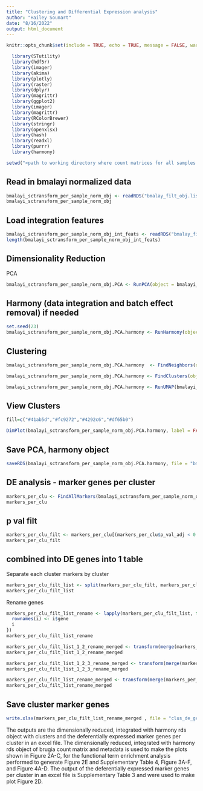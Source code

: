 ```yaml
---
title: "Clustering and Differential Expression analysis"
author: "Hailey Sounart"
date: "8/16/2022"
output: html_document
---
```


```r
knitr::opts_chunk$set(include = TRUE, echo = TRUE, message = FALSE, warning =FALSE)
```

```r
  library(STutility)
  library(hdf5r)
  library(imager)
  library(akima)
  library(plotly)
  library(raster)
  library(dplyr)
  library(magrittr)
  library(ggplot2)
  library(imager) 
  library(magrittr)
  library(RColorBrewer)
  library(stringr)
  library(openxlsx)
  library(hash)
  library(readxl)
  library(purrr)
  library(harmony)
```

```r

setwd("<path to working directory where count matrices for all samples reside>")
``` 

## Read in bmalayi normalized data

``` r

bmalayi_sctransform_per_sample_norm_obj <- readRDS("bmalay_filt_obj.list.nfeat.merged.rds")
bmalayi_sctransform_per_sample_norm_obj

```

## Load integration features
``` r

bmalayi_sctransform_per_sample_norm_obj_int_feats <- readRDS("bmalay_filt_obj.list.nfeat.integration.features.rds")
length(bmalayi_sctransform_per_sample_norm_obj_int_feats)

```

## Dimensionality Reduction

PCA
``` r


bmalayi_sctransform_per_sample_norm_obj.PCA <- RunPCA(object = bmalayi_sctransform_per_sample_norm_obj, assay = "SCT", features = bmalayi_sctransform_per_sample_norm_obj_int_feats)

```

## Harmony (data integration and batch effect removal) if needed

```r

set.seed(23)
bmalayi_sctransform_per_sample_norm_obj.PCA.harmony <- RunHarmony(object = bmalayi_sctransform_per_sample_norm_obj.PCA, vars_use = c("worm_sample"), group.by.vars = c("worm_sample"), reduction = "pca", assay.use = "SCT", plot_convergence = TRUE, dims.use = 1:10, theta = 0, max.iter.harmony = 80)

``` 

## Clustering 

``` r

bmalayi_sctransform_per_sample_norm_obj.PCA.harmony  <- FindNeighbors(object = bmalayi_sctransform_per_sample_norm_obj.PCA.harmony, verbose = FALSE, reduction = "harmony", dims = 1:10, k.param = 10) 

bmalayi_sctransform_per_sample_norm_obj.PCA.harmony <- FindClusters(object = bmalayi_sctransform_per_sample_norm_obj.PCA.harmony, verbose = FALSE, resolution = 0.3) 

bmalayi_sctransform_per_sample_norm_obj.PCA.harmony <- RunUMAP(bmalayi_sctransform_per_sample_norm_obj.PCA.harmony, reduction = "harmony", dims = 1:10)

```


## View Clusters

```r

fill=c("#41ab5d","#fc9272","#4292c6","#df65b0")

DimPlot(bmalayi_sctransform_per_sample_norm_obj.PCA.harmony, label = FALSE, cols = fill, pt.size = 3)

```
## Save PCA, harmony object

``` r

saveRDS(bmalayi_sctransform_per_sample_norm_obj.PCA.harmony, file = "bmalayi_clusters.rds")

```

## DE analysis - marker genes per cluster

``` r

markers_per_clu <- FindAllMarkers(bmalayi_sctransform_per_sample_norm_obj.PCA.harmony, assay = "SCT", logfc.threshold = 0.1)
markers_per_clu

```

## p val filt

``` r

markers_per_clu_filt <- markers_per_clu[(markers_per_clu$p_val_adj < 0.05),]
markers_per_clu_filt

```

## combined into DE genes into 1 table

Separate each cluster markers by cluster
``` r

markers_per_clu_filt_list <- split(markers_per_clu_filt, markers_per_clu_filt$cluster)
markers_per_clu_filt_list

```

Rename genes
``` r
markers_per_clu_filt_list_rename <- lapply(markers_per_clu_filt_list, function(i) {
  rownames(i) <- i$gene
  i
})
markers_per_clu_filt_list_rename

```

```r

markers_per_clu_filt_list_1_2_rename_merged <- transform(merge(markers_per_clu_filt_list_rename[[1]], markers_per_clu_filt_list_rename[[2]],by="row.names",all.x=TRUE,all.y=TRUE), row.names=Row.names, Row.names=NULL) #,all.y=TRUE
markers_per_clu_filt_list_1_2_rename_merged

``` 

```r

markers_per_clu_filt_list_1_2_3_rename_merged <- transform(merge(markers_per_clu_filt_list_1_2_rename_merged, markers_per_clu_filt_list_rename[[3]],by="row.names",all.x=TRUE,all.y=TRUE), row.names=Row.names, Row.names=NULL) #,all.y=TRUE
markers_per_clu_filt_list_1_2_3_rename_merged

``` 

```r

markers_per_clu_filt_list_rename_merged <- transform(merge(markers_per_clu_filt_list_1_2_3_rename_merged, markers_per_clu_filt_list_rename[[4]],by="row.names",all.x=TRUE,all.y=TRUE), row.names=Row.names, Row.names=NULL) #,all.y=TRUE
markers_per_clu_filt_list_rename_merged

``` 

## Save cluster marker genes

``` r

write.xlsx(markers_per_clu_filt_list_rename_merged , file = "clus_de_genes_p0.05.xlsx", col.names=TRUE, row.names=TRUE)
```

The outputs are the dimensionally reduced, integrated with harmony rds object with clusters and the deferentially expressed marker genes per cluster in an excel file. The dimensionally reduced, integrated with harmony rds object of brugia count matrix and metadata is used to make the plots shown in Figure 2A-C, for the functional term enrichment analysis performed to generate Figure 2E and Supplementary Table 4, Figure 3A-F, and Figure 4A-D. The output of the deferentially expressed marker genes per cluster in an excel file is Supplementary Table 3 and were used to make plot Figure 2D.
